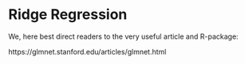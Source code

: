 
# Ridge Regression {#ridge_regression}


We, here best direct readers to the very useful article and R-package:  

https://glmnet.stanford.edu/articles/glmnet.html

